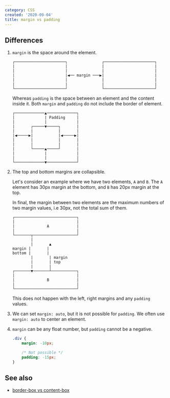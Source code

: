 ```yaml
---
category: CSS
created: '2020-09-04'
title: margin vs padding
---
```


## Differences

1. `margin` is the space around the element.

    ```shell
    ┌──────────────────────┐               ┌──────────────────────┐
    |                      |               |                      |
    |                      |               |                      |
    |                      |◀︎── margin ───▶︎|                      |
    |                      |               |                      |
    |                      |               |                      |
    └──────────────────────┘               └──────────────────────┘
    ```

    Whereas `padding` is the space between an element and the content inside it. Both `margin` and `padding` do not include the border of element.

    ```shell
    ┌─────────────▲─────────────┐
    |             | Padding     |
    |             |             |
    |       ┌─────▼─────┐       |
    |       |           |       |
    |◀︎─────▶︎|           |◀︎─────▶︎|
    |       |           |       |
    |       |           |       |
    |       └─────▲─────┘       |
    |             |             |
    |             |             |
    └─────────────▼─────────────┘
    ```

2. The top and bottom margins are collapsible.

    Let's consider an example where we have two elements, `A` and `B`. The `A` element has 30px margin at the bottom, and `B` has 20px margin at the top.

    In final, the margin between two elements are the maximum numbers of two margin values, i.e 30px, not the total sum of them.

    ```shell
    ┌───────────────────────────┐
    |                           |
    |              A            |
    |                           |
    └───────┬───────────────────┘
            |
            |       ▲
    margin |       |
    bottom |       |
            |       | margin
            |       | top
            |       |
    ┌───────▼───────┴───────────┐
    |                           |
    |              B            |
    |                           |
    └───────────────────────────┘
    ```

    This does not happen with the left, right margins and any `padding` values.

3. We can set `margin: auto`, but it is not possible for `padding`. We often use `margin: auto` to center an element.
4. `margin` can be any float number, but `padding` cannot be a negative.

    ```css
    .div {
        margin: -10px;

        /* Not possible */
        padding: -15px;
    }
    ```

## See also

-   [border-box vs content-box](https://phuoc.ng/collection/this-vs-that/border-box-vs-content-box/)

